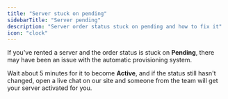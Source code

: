 ```yaml
---
title: "Server stuck on pending"
sidebarTitle: "Server pending"
description: "Server order status stuck on pending and how to fix it"
icon: "clock"
---
```


If you've rented a server and the order status is stuck on **Pending**, there may have been an issue with the automatic provisioning system.

Wait about 5 minutes for it to become **Active**, and if the status still hasn't changed, open a live chat on our site and someone from the team will get your server activated for you.